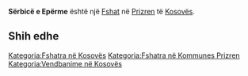 {{Fshat në Kosovës
 | Emri                = Sërbicë e Epërme
| sqi_N_name = Sërbicë e Epërme
| sqi_N_FULL_NAME_RO = Sërbicë e Epërme
| sqi_N_FULL_NAME_ND_RO = Serbice e Eperme
| sqi_N_SORT_NAME_RG = SERBICEEEPERME
| sqi_N_FULL_NAME_RG = Sërbicë e Epërme
| sqi_N_FULL_NAME_ND_RG = Serbice e Eperme
| sqi_V_name = Sërbica e Epërme
| sqi_V_FULL_NAME_RO = Sërbica e Epërme Serbicë e Epërme
| sqi_V_FULL_NAME_ND_RO = Serbica e Eperme Serbice e Eperme
| sqi_V_SORT_NAME_RG = SERBICAEEPERME SERBICEEEPERME
| sqi_V_FULL_NAME_RG = Sërbica e Epërme Serbicë e Epërme
| sqi_V_FULL_NAME_ND_RG = Serbica e Eperme Serbice e Eperme
| srp_N_name = Gornja Srbica
| srp_N_FULL_NAME_RO = Gornja Srbica
| srp_N_FULL_NAME_ND_RO = Gornja Srbica
| srp_N_SORT_NAME_RG = GORNJASRBICA
| srp_N_FULL_NAME_RG = Gornja Srbica
| srp_N_FULL_NAME_ND_RG = Gornja Srbica
| srp_NS_name = Горња Србица
| srp_NS_FULL_NAME_RO = Горња Србица
| srp_NS_FULL_NAME_ND_RO = Горња Србица
| srp_NS_SORT_NAME_RG = ГОРЊАСРБИЦА
| srp_NS_FULL_NAME_RG = Горња Србица
| srp_NS_FULL_NAME_ND_RG = Горња Србица

 | Emri (Rasa dhanore) = 
 | Figura              = 
 | Shteti              = Kosovo
 | Komuna              = Prizren
 | Kodi postar         = 
 | Sipërfaqja          = 

 | Popullsia           = 

 | Regj. i popullsisë  = 
 | Dend. e popullsisë  = 
 | Faqja zyrtare       = 
 <!--- Koordinatat ----> 
 | Gjerësia            = 42.279444
 | Gjatësia            = 20.718611
 | Lartësia            = 
}}
'''Sërbicë e Epërme''' është një [[Fshat]] në [[Prizren]] të [[Kosovës]].

<!-- == Gjeografia == -->
<!-- == Historia == -->
<!-- == Demografia == -->
== Shih edhe ==
{{Komuna Prizren}}
{{Kosovo-Administrata-Cung}}

[[Kategoria:Fshatra në Kosovës]]
[[Kategoria:Fshatra në Kommunes Prizren]]
[[Kategoria:Vendbanime në Kosovës]]